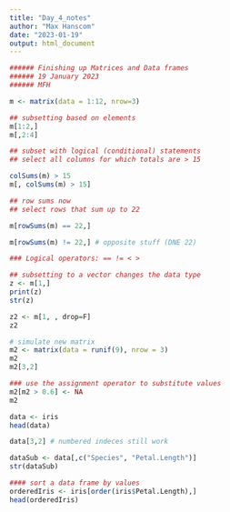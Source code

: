 ```yaml
---
title: "Day_4_notes"
author: "Max Hanscom"
date: "2023-01-19"
output: html_document
---
```


```r
###### Finishing up Matrices and Data frames
###### 19 January 2023
###### MFH

m <- matrix(data = 1:12, nrow=3)

## subsetting based on elements
m[1:2,]
m[,2:4]

## subset with logical (conditional) statements
## select all columns for which totals are > 15

colSums(m) > 15
m[, colSums(m) > 15]

## row sums now
## select rows that sum up to 22

m[rowSums(m) == 22,]

m[rowSums(m) != 22,] # opposite stuff (DNE 22)

### Logical operators: == != < >

## subsetting to a vector changes the data type
z <- m[1,]
print(z)
str(z)

z2 <- m[1, , drop=F]
z2

# simulate new matrix
m2 <- matrix(data = runif(9), nrow = 3)
m2
m2[3,2]

### use the assignment operator to substitute values
m2[m2 > 0.6] <- NA
m2

data <- iris
head(data)

data[3,2] # numbered indeces still work

dataSub <- data[,c("Species", "Petal.Length")]
str(dataSub)

#### sort a data frame by values
orderedIris <- iris[order(iris$Petal.Length),]
head(orderedIris)


```

